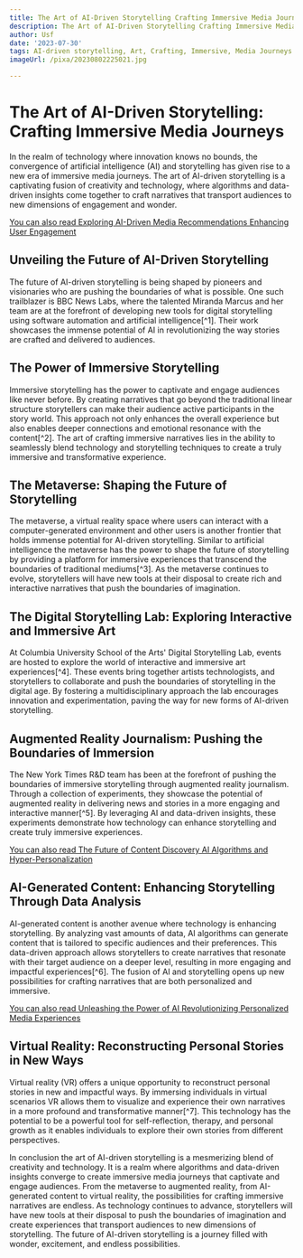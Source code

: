 ```yaml
---
title: The Art of AI-Driven Storytelling Crafting Immersive Media Journeys
description: The Art of AI-Driven Storytelling Crafting Immersive Media Journeys
author: Usf
date: '2023-07-30'
tags: AI-driven storytelling, Art, Crafting, Immersive, Media Journeys
imageUrl: /pixa/20230802225021.jpg

---
```

# The Art of AI-Driven Storytelling: Crafting Immersive Media Journeys

In the realm  of technology where innovation knows no bounds, the convergence of artificial intelligence (AI) and storytelling has given  rise  to a  new era of immersive media journeys. The art  of AI-driven storytelling is a captivating fusion of creativity and technology, where algorithms and data-driven  insights come together to craft narratives that transport audiences to new dimensions of engagement  and wonder.

[You can also read  Exploring AI-Driven Media Recommendations Enhancing User  Engagement](Exploring%20AI-Driven%20Media%20Recommendations%20Enhancing%20User%20Engagement)


## Unveiling  the Future of AI-Driven Storytelling

The  future of AI-driven storytelling  is  being shaped by pioneers and visionaries who are pushing the  boundaries of what is possible. One such trailblazer  is BBC News Labs, where the talented Miranda Marcus and her team are at the forefront of developing new tools for digital storytelling using software automation and artificial intelligence[^1]. Their work showcases the immense potential of AI in revolutionizing the way stories are crafted  and delivered to audiences.

## The Power of Immersive  Storytelling

Immersive  storytelling has the power to captivate and  engage audiences  like never before. By creating narratives that go beyond the traditional linear structure storytellers can make their audience active participants in  the  story world. This approach not only enhances the  overall experience but also enables deeper connections and emotional resonance  with the content[^2]. The art of crafting  immersive narratives lies in the ability to seamlessly blend technology and storytelling techniques to create a truly immersive and transformative  experience.

## The Metaverse: Shaping the Future of Storytelling

The metaverse, a  virtual reality space where users can interact with a computer-generated environment and other users is another frontier that holds immense potential  for AI-driven storytelling. Similar to artificial intelligence the metaverse has the power to shape the future of storytelling by providing  a platform for immersive experiences that  transcend the boundaries of traditional mediums[^3]. As the metaverse continues to evolve, storytellers will have new tools  at their disposal to create rich and interactive narratives  that  push the boundaries  of imagination.

## The Digital  Storytelling Lab: Exploring Interactive and Immersive Art

At Columbia University School of the  Arts' Digital Storytelling Lab, events are  hosted to explore  the world of interactive and  immersive art experiences[^4]. These events bring together artists technologists, and storytellers  to collaborate and push the boundaries of storytelling in the digital age. By fostering a multidisciplinary approach  the lab encourages innovation  and experimentation, paving the way for new forms of AI-driven storytelling.

## Augmented Reality Journalism: Pushing the Boundaries of Immersion

The New York Times R&D  team has been at the  forefront of pushing the boundaries of immersive storytelling through augmented reality journalism. Through a collection of experiments, they showcase the potential of augmented reality in delivering  news and stories in a more engaging and interactive manner[^5]. By leveraging AI and data-driven insights, these experiments demonstrate how technology can enhance storytelling and create truly immersive  experiences.

[You can also read The  Future of Content Discovery AI Algorithms and Hyper-Personalization](The%20Future%20of%20Content%20Discovery%20AI%20Algorithms%20and%20Hyper-Personalization)


## AI-Generated Content: Enhancing Storytelling Through Data  Analysis

AI-generated content is  another avenue where technology is enhancing  storytelling. By analyzing vast amounts of data, AI algorithms can generate content that is tailored to specific audiences and their preferences.  This data-driven approach allows storytellers to create  narratives that  resonate with their  target audience on a deeper level, resulting in more  engaging and impactful experiences[^6]. The fusion of  AI and storytelling opens up new possibilities for crafting narratives that are both personalized and immersive.

[You can also read Unleashing the Power of AI Revolutionizing Personalized  Media Experiences](Unleashing%20the%20Power%20of%20AI%20Revolutionizing%20Personalized%20Media%20Experiences)


## Virtual Reality: Reconstructing Personal Stories in New Ways

Virtual  reality (VR) offers a  unique opportunity to reconstruct personal stories in new and impactful ways. By immersing individuals  in virtual scenarios VR allows them to visualize and experience their own narratives in a more profound and transformative manner[^7]. This technology has the potential to be a powerful tool for self-reflection,  therapy, and personal  growth as it  enables individuals to explore their own stories from different perspectives.

In  conclusion the art of AI-driven storytelling is a mesmerizing blend of creativity and technology. It is a realm  where algorithms and data-driven  insights converge to create immersive media journeys that captivate and engage audiences. From the metaverse  to augmented reality, from AI-generated content to  virtual reality, the possibilities for crafting immersive narratives are  endless. As technology continues  to advance,  storytellers will have new tools at their disposal to push the boundaries of imagination and create experiences that transport audiences  to new dimensions of storytelling. The future of AI-driven storytelling is  a journey  filled with wonder, excitement, and endless possibilities.